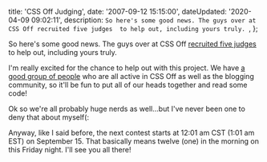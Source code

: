 

  title: 'CSS Off Judging',
  date: '2007-09-12 15:15:00',
  dateUpdated: '2020-04-09 09:02:11',
  description: `So here's some good news. The guys over at CSS Off recruited five judges  to help out, including yours truly. `,
};

So here's some good news. The guys over at CSS Off [recruited five judges](http://cssoff.com/2007/09/12/meet-the-css-off-judges/ 'Meet The CSS Off Judges - CSS Off') to help out, including yours truly.

I'm really excited for the chance to help out with this project. We have [a good group of people](http://cssoff.com/meet-the-css-off-judges/ 'Meet The CSS Off Judges') who are all active in CSS Off as well as the blogging community, so it'll be fun to put all of our heads together and read some code!

Ok so we're all probably huge nerds as well...but I've never been one to deny that about myself(:

Anyway, like I said before, the next contest starts at 12:01 am CST (1:01 am EST) on September 15\. That basically means twelve (one) in the morning on this Friday night. I'll see you all there!
